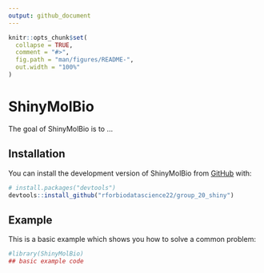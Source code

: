 ```yaml
---
output: github_document
---
```


<!-- README.md is generated from README.Rmd. Please edit that file -->

```r
knitr::opts_chunk$set(
  collapse = TRUE,
  comment = "#>",
  fig.path = "man/figures/README-",
  out.width = "100%"
)
```

# ShinyMolBio

<!-- badges: start -->
<!-- badges: end -->

The goal of ShinyMolBio is to ...

## Installation


You can install the development version of ShinyMolBio from [GitHub](https://github.com/) with:

``` r
# install.packages("devtools")
devtools::install_github("rforbiodatascience22/group_20_shiny")
```

## Example

This is a basic example which shows you how to solve a common problem:

```r
#library(ShinyMolBio)
## basic example code
```

